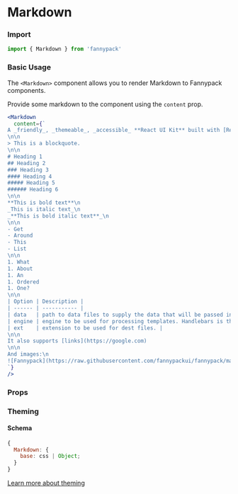 
# Markdown

### Import

```jsx
import { Markdown } from 'fannypack'
```

### Basic Usage

The `<Markdown>` component allows you to render Markdown to Fannypack components.

Provide some markdown to the component using the `content` prop.

```.jsx
<Markdown
  content={`
A _friendly_, _themeable_, _accessible_ **React UI Kit** built with [Reakit](https://reakit.io).
\n\n
> This is a blockquote.
\n\n
# Heading 1
## Heading 2
### Heading 3
#### Heading 4
##### Heading 5
###### Heading 6
\n\n
**This is bold text**\n
_This is italic text_\n
_**This is bold italic text**_\n
\n\n
- Get
- Around
- This
- List
\n\n
1. What
1. About
1. An
1. Ordered
1. One?
\n\n
| Option | Description |
| ------ | ----------- |
| data   | path to data files to supply the data that will be passed into templates. |
| engine | engine to be used for processing templates. Handlebars is the default. |
| ext    | extension to be used for dest files. |
\n\n
It also supports [links](https://google.com)
\n\n
And images:\n
![Fannypack](https://raw.githubusercontent.com/fannypackui/fannypack/master/logo.png)
`}
/>
```

### Props

<PropsTable component={Markdown} />

### Theming

#### Schema

```jsx
{
  Markdown: {
    base: css | Object;
  }
}
```

[Learn more about theming](/styling#theming)
